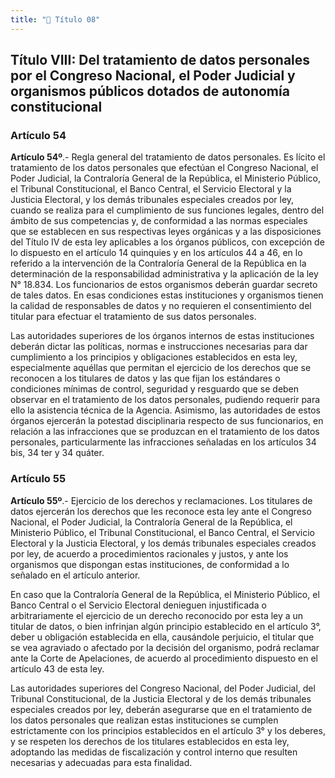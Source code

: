 ```yaml
---
title: "📝 Título 08"
---
```


## Título VIII: Del tratamiento de datos personales por el Congreso Nacional, el Poder Judicial y organismos públicos dotados de autonomía constitucional

### Artículo 54

**Artículo 54º**.- Regla general del tratamiento de datos personales. Es lícito el tratamiento de los datos personales que efectúan el Congreso Nacional, el Poder Judicial, la Contraloría General de la República, el Ministerio Público, el Tribunal Constitucional, el Banco Central, el Servicio Electoral y la Justicia Electoral, y los demás tribunales especiales creados por ley, cuando se realiza para el cumplimiento de sus funciones legales, dentro del ámbito de sus competencias y, de conformidad a las normas especiales que se establecen en sus respectivas leyes orgánicas y a las disposiciones del Título IV de esta ley aplicables a los órganos públicos, con excepción de lo dispuesto en el artículo 14 quinquies y en los artículos 44 a 46, en lo referido a la intervención de la Contraloría General de la República en la determinación de la responsabilidad administrativa y la aplicación de la ley N° 18.834. Los funcionarios de estos organismos deberán guardar secreto de tales datos. En esas condiciones estas instituciones y organismos tienen la calidad de responsables de datos y no requieren el consentimiento del titular para efectuar el tratamiento de sus datos personales.

Las autoridades superiores de los órganos internos de estas instituciones deberán dictar las políticas, normas e instrucciones necesarias para dar cumplimiento a los principios y obligaciones establecidos en esta ley, especialmente aquéllas que permitan el ejercicio de los derechos que se reconocen a los titulares de datos y las que fijan los estándares o condiciones mínimas de control, seguridad y resguardo que se deben observar en el tratamiento de los datos personales, pudiendo requerir para ello la asistencia técnica de la Agencia. Asimismo, las autoridades de estos órganos ejercerán la potestad disciplinaria respecto de sus funcionarios, en relación a las infracciones que se produzcan en el tratamiento de los datos personales, particularmente las infracciones señaladas en los artículos 34 bis, 34 ter y 34 quáter.

### Artículo 55

**Artículo 55º**.- Ejercicio de los derechos y reclamaciones. Los titulares de datos ejercerán los derechos que les reconoce esta ley ante el Congreso Nacional, el Poder Judicial, la Contraloría General de la República, el Ministerio Público, el Tribunal Constitucional, el Banco Central, el Servicio Electoral y la Justicia Electoral, y los demás tribunales especiales creados por ley, de acuerdo a procedimientos racionales y justos, y ante los organismos que dispongan estas instituciones, de conformidad a lo señalado en el artículo anterior.

En caso que la Contraloría General de la República, el Ministerio Público, el Banco Central o el Servicio Electoral denieguen injustificada o arbitrariamente el ejercicio de un derecho reconocido por esta ley a un titular de datos, o bien infrinjan algún principio establecido en el artículo 3°, deber u obligación establecida en ella, causándole perjuicio, el titular que se vea agraviado o afectado por la decisión del organismo, podrá reclamar ante la Corte de Apelaciones, de acuerdo al procedimiento dispuesto en el artículo 43 de esta ley.

Las autoridades superiores del Congreso Nacional, del Poder Judicial, del Tribunal Constitucional, de la Justicia Electoral y de los demás tribunales especiales creados por ley, deberán asegurarse que en el tratamiento de los datos personales que realizan estas instituciones se cumplen estrictamente con los principios establecidos en el artículo 3° y los deberes, y se respeten los derechos de los titulares establecidos en esta ley, adoptando las medidas de fiscalización y control interno que resulten necesarias y adecuadas para esta finalidad.

